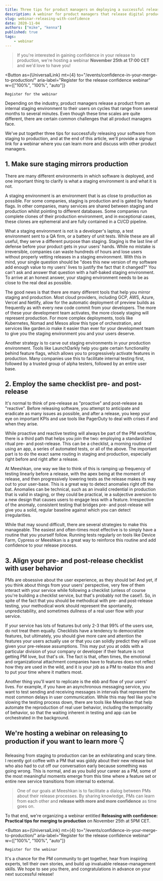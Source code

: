 ```yaml
---
title: Three tips for product managers on deploying a successful release
description: A webinar for product managers that release digital products, and the themes.
slug: webinar-releasing-with-confidence
date: 2020-11-04
authors: ["mike", "kenna"]
published: true
tags:
	- webinar
---
```



> If you're interested in gaining confidence in your release to production, we're hosting a webinar **November 25th at 17:00 CET** and we'd love to have you!

<Button
	as={UniversalLink}
	mt={4}
	to="/events/confidence-in-your-merge-to-production/"
	aria-label="Register for the release confidence webinar"
	w={["100%", "100%", "auto"]}
>
	Register for the webinar
</Button>

Depending on the industry, product managers release a product from an internal staging environment to their users on cycles that range from several months to several minutes. Even though these time scales are quite different, there are certain common challenges that all product managers face.

We've put together three tips for successfully releasing your software from staging to production, and at the end of this article, we'll provide a signup link for a webinar where you can learn more and discuss with other product managers.

## 1. Make sure staging mirrors production

There are many different environments in which software is deployed, and one important thing to clarify is what a staging environment is and what it is not.

A staging environment is an environment that is as close to production as possible. For some companies, staging is production and is gated by feature flags. In other companies, many services are shared between staging and production whilst pointing to different databases. Some companies run complete clones of their production environment, and in exceptional cases, these clones are ephemeral and are fully contained in a CI/CD pipeline.

What a staging environment is not is a developer's laptop, a test environment sent to a QA firm, or a battery of unit tests. While these are all useful, they serve a different purpose than staging. Staging is the last line of defense before your product gets in your users' hands. While no mistake is irreversible, companies can waste hundreds of hours and lose users without properly vetting releases in a staging environment. With this in mind, your single question should be "does this new version of my software add enough value to my users' lives to justify the fact that it changed?" You can't ask and answer that question with a half-baked staging environment. To arrive at an honest answer, your staging environment needs to be as close to the real deal as possible.

The good news is that there are many different tools that help you mirror staging and production. Most cloud providers, including GCP, AWS, Azure, Vercel and Netlify, allow for the automatic deployment of preview builds as frequently as with every new code commit from your developers. The more of these your development team activates, the more closely staging will represent production. For more complex deployments, tools like Kubernetes, Nomad and Mesos allow this type of orchestration, and services like garden.io make it easier than ever for your development team to give you the staging environment you and your users deserve.

Another strategy is to carve out staging environments in your production environment. Tools like LaunchDarkly help you gate certain functionality behind feature flags, which allows you to progressively activate features in production. Many companies use this to facilitate internal testing first, followed by a trusted group of alpha testers, followed by an entire user base.

## 2. Employ the same checklist pre- and post-release

It's normal to think of pre-release as "proactive" and post-release as "reactive". Before releasing software, you attempt to anticipate and eradicate as many issues as possible, and after a release, you keep your eye on important KPIs and use tools like PagerDuty to deal with crises if and when they arise.

While proactive and reactive testing will always be part of the PM workflow, there is a third path that helps you join the two: employing a standardized ritual pre- and post-release. This can be a checklist, a morning routine of using an app, a series of automated tests, or all of the above. The important part is to do the exact same routing in staging and production, especially right before and right after a release.

At Meeshkan, one way we like to think of this is ramping up frequency of testing linearly before a release, with the apex being at the moment of release, and then progressively lowering tests as the release makes its way out to your user-base. This is a great way to detect anomalies right off the bat. Anomalies can be technical, such as an invalid credential in production that is valid in staging, or they could be practical, ie a subjective aversion to a new design that causes users to engage less with a feature. Irrespective of the anomaly, consistent testing that bridges pre- and post-release will give you a solid, regular baseline against which you can detect irregularities.

While that may sound difficult, there are several strategies to make this manageable. The easiest and often-times most effective is to simply have a routine that you yourself follow. Running tests regularly on tools like Device Farm, Cypress or Meeshkan is a great way to reinforce this routine and add confidence to your release process.

## 3. Align your pre- and post-release checklist with user behavior

PMs are obsessive about the user experience, as they should be! And yet, if you think about things from your users' perspective, very few of them interact with your service while following a checklist (unless of course you're building a checklist service, but that's probably not the case!). So, in spite of the fact that you should be methodical with pre- and post-release testing, your methodical work should represent the spontaneity, unpredictability, and sometimes dullness of a real user flow with your service.

If your service has lots of features but only 2-3 that 99% of the users use, do not treat them equally. Checklists have a tendency to democratize features, but ultimately, you should give more care and attention the features your users actually use or that you can solidly predict they will use given your pre-release assumptions. This may put you at odds with a particular division of your company or developer if their feature is not getting PM love, but that's ok. The fact is that, often times, the emotional and organizational attachment companies have to features does not reflect how they are used in the wild, and it is your job as a PM to realize this and to put your time where it matters most.

Another thing you'll want to replicate is the ebb and flow of your users' lives. For example, if you have an asynchronous messaging service, you want to test sending and receiving messages in intervals that represent the most common delays in user communication. While this may feel like you're slowing the testing process down, there are tools like Meeshkan that help automate the reproduction of real user behavior, including the temporality of behavior, so that the waiting inherent in testing and app can be orchestrated in the background.

## We're hosting a webinar on releasing to production if you want to learn more 👇

Releasing from staging to production can be an exhilarating and scary time. I recently got coffee with a PM that was giddy about their new release but who also had to cut off our conversation early because something was going wrong. This is normal, and as you build your career as a PM, some of the most meaningful moments emerge from this time where a feature set or entire new service transitions from internal to external.

> One of our goals at Meeshkan is to facilitate a dialog between PMs about their release processes. By sharing knowledge, PMs can learn from each other and **release with more and more confidence** as time goes on.

To that end, we're organizing a webinar entitled **Releasing with confidence: Practical tips for merging to production** on November 25th at 5PM CET.

<Button
	as={UniversalLink}
	mt={4}
	to="/events/confidence-in-your-merge-to-production/"
	aria-label="Register for the release confidence webinar"
	w={["100%", "100%", "auto"]}
>
	Register for the webinar
</Button>

It's a chance for the PM community to get together, hear from inspiring experts, tell their own stories, and build up invaluable release-management skills. We hope to see you there, and congratulations in advance on your next successful release!
